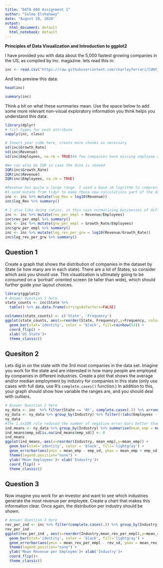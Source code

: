 ```yaml
---
title: "DATA 608 Assignment 1"
author: "Salma Elshahawy"
date: "August 28, 2020"
output:
  html_document: default
  html_notebook: default
---
```


**Principles of Data Visualization and Introduction to ggplot2**

I have provided you with data about the 5,000 fastest growing companies in the US, as compiled by Inc. magazine. lets read this in:

```r

inc <- read.csv("https://raw.githubusercontent.com/charleyferrari/CUNY_DATA_608/master/module1/Data/inc5000_data.csv", header= TRUE)

```

And lets preview this data:

```r

head(inc)

```
```r

summary(inc)

```

Think a bit on what these summaries mean. Use the space below to add some more relevant non-visual exploratory information you think helps you understand this data:

```r
library(dplyr)
# list types for each attribute
sapply(inc, class)

# Insert your code here, create more chunks as necessary
sd(inc$Growth_Rate)
sd(inc$Revenue)
sd(inc$Employees, na.rm = TRUE)#A few companies have missing employee counts

#We can also do IQR in case the data is skewed
IQR(inc$Growth_Rate)
IQR(inc$Revenue)
IQR(inc$Employees, na.rm = TRUE)

#Revenue has quite a large range. I used a base 10 logrithm to compress that scale.
#I used mutate from tidyr to make these new calculations part of the dataframe for later use.
inc <- inc %>% mutate(log_Rev = log10(Revenue))
inc$log_Rev %>% summary()

# I also like doing ratios, in this case normalizing businesses of different sizes to see how much revenue or growth is generated per employee. 
inc <- inc %>% mutate(rev_per_empl = Revenue/Employees)
inc$rev_per_empl %>% summary() 
inc <- inc %>% mutate(grw_per_empl = Growth_Rate/Employees)
inc$grw_per_empl %>% summary()
inc <- inc %>% mutate(log_rev_per_grw = log10(Revenue/Growth_Rate))
inc$log_rev_per_grw %>% summary()
```


## Question 1

Create a graph that shows the distribution of companies in the dataset by State (ie how many are in each state). There are a lot of States, so consider which axis you should use. This visualization is ultimately going to be consumed on a 'portrait' oriented screen (ie taller than wide), which should further guide your layout choices.

```r
library(ggplot2)
# Answer Question 1 here
state_counts <- inc$State %>% 
  table() %>% as.data.frame(stringsAsFactors=FALSE)

colnames(state_counts) <- c('State', 'Frequency')
ggplot(state_counts, aes(x=reorder(State, Frequency),y=Frequency, color=State)) +
  geom_bar(stat='identity', color = 'black', fill=rainbow(52)) +
  coord_flip() + 
  xlab('US State')+
  theme_classic()
```

## Quesiton 2

Lets dig in on the state with the 3rd most companies in the data set. Imagine you work for the state and are interested in how many people are employed by companies in different industries. Create a plot that shows the average and/or median employment by industry for companies in this state (only use cases with full data, use R's `complete.cases()` function.) In addition to this, your graph should show how variable the ranges are, and you should deal with outliers.

```r

# Answer Question 2 here
ny_data <- inc  %>% filter(State == 'NY', complete.cases(.)) %>% arrange(Industry) %>% select(Industry, Employees) 
ny_data <- ny_data %>% group_by(Industry) %>% filter(!(abs(Employees - median(Employees)) > 1.5*IQR(Employees)))# Using 1.5xIQR as the outlier limit
ny_data
#The 1.5xIQR rule reduced the number of negative error bars better than the 2xstd dev rule.
ind_means <- ny_data %>% group_by(Industry) %>% summarise(mean_emp = mean(Employees), emp_sd = sd(Employees))
ind_means$emp_sd[is.na(ind_means$emp_sd)] <- 0
ind_means
ggplot(ind_means, aes(x=reorder(Industry, mean_emp),y=mean_emp)) +
  geom_bar(stat='identity', color = 'black', fill='lightgray') +
  geom_errorbar(aes(ymin = mean_emp - emp_sd, ymax = mean_emp + emp_sd), width=0.2) +
  theme(legend.position="none") +
  ylab('Mean Employees')+ xlab('Industry')+ 
  coord_flip() +
  theme_classic()

```

## Question 3

Now imagine you work for an investor and want to see which industries generate the most revenue per employee. Create a chart that makes this information clear. Once again, the distribution per industry should be shown.

```r

# Answer Question 3 here
rev_per_ind <- inc %>% filter(complete.cases(.)) %>% group_by(Industry) %>% filter(!(abs(rev_per_empl - median(rev_per_empl)) > 1.5*IQR(rev_per_empl))) %>% summarise(mean_rev_per_empl = mean(rev_per_empl), rev_sd = sd(rev_per_empl))
rev_per_ind
ggplot(rev_per_ind , aes(x=reorder(Industry,mean_rev_per_empl),y=mean_rev_per_empl)) +
  geom_bar(stat='identity', color = 'black', fill='lightgray') +
  geom_errorbar(aes(ymin = mean_rev_per_empl - rev_sd, ymax = mean_rev_per_empl + rev_sd), width=0.2) +
  theme(legend.position="none") +
  ylab('Mean Revenue per Employee')+ xlab('Industry')+
  coord_flip()+
  theme_classic()
```


